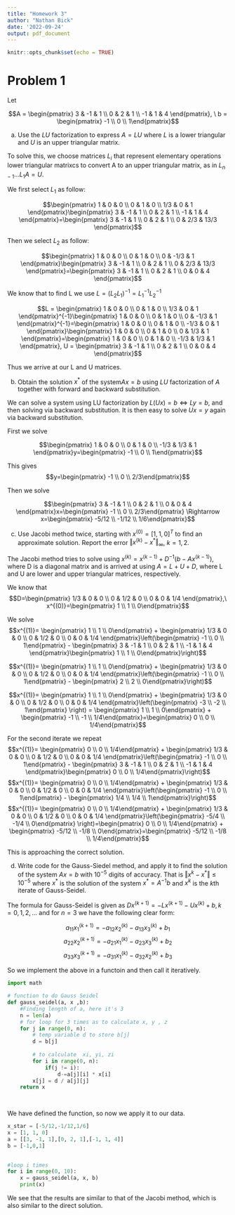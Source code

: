 ```yaml
---
title: "Homework 3"
author: "Nathan Bick"
date: '2022-09-24'
output: pdf_document
---
```



```r
knitr::opts_chunk$set(echo = TRUE)
```

# Problem 1

Let 

$$A = \begin{pmatrix} 
3 & -1 & 1 \\
0 & 2 & 1 \\
-1 & 1 & 4 
\end{pmatrix}, \ b = \begin{pmatrix} -1 \\ 0 \\ 1\end{pmatrix}$$

(a) Use the $LU$ factorization to express $A=LU$ where $L$ is a lower triangular and $U$ is an upper triangular matrix.

To solve this, we choose matrices $L_i$ that represent elementary operations lower triangular matrixcs to convert A to an upper triangular matrix, as in $L_{n-1} ... L_1A=U$.  

We first select $L_1$ as follow:

$$\begin{pmatrix} 
1 & 0 & 0 \\
0 & 1 & 0 \\
1/3 & 0 & 1 
\end{pmatrix}\begin{pmatrix} 
3 & -1 & 1 \\
0 & 2 & 1 \\
-1 & 1 & 4 
\end{pmatrix}=\begin{pmatrix} 
3 & -1 & 1 \\
0 & 2 & 1 \\
0 & 2/3 & 13/3
\end{pmatrix}$$

Then we select $L_2$ as follow:

$$\begin{pmatrix} 
1 & 0 & 0 \\
0 & 1 & 0 \\
0 & -1/3 & 1 
\end{pmatrix}\begin{pmatrix} 
3 & -1 & 1 \\
0 & 2 & 1 \\
0 & 2/3 & 13/3
\end{pmatrix}=\begin{pmatrix} 
3 & -1 & 1 \\
0 & 2 & 1 \\
0 & 0 & 4 
\end{pmatrix}$$

We know that to find L we use $L=(L_2L_1)^{-1}=L_1^{-1}L_2^{-1}$

$$L = \begin{pmatrix} 
1 & 0 & 0 \\
0 & 1 & 0 \\
1/3 & 0 & 1 
\end{pmatrix}^{-1}\begin{pmatrix} 
1 & 0 & 0 \\
0 & 1 & 0 \\
0 & -1/3 & 1 
\end{pmatrix}^{-1}=\begin{pmatrix} 
1 & 0 & 0 \\
0 & 1 & 0 \\
-1/3 & 0 & 1 
\end{pmatrix}\begin{pmatrix} 
1 & 0 & 0 \\
0 & 1 & 0 \\
0 & 1/3 & 1 
\end{pmatrix}=\begin{pmatrix} 
1 & 0 & 0 \\
0 & 1 & 0 \\
-1/3 & 1/3 & 1 
\end{pmatrix}, U = \begin{pmatrix} 
3 & -1 & 1 \\
0 & 2 & 1 \\
0 & 0 & 4 
\end{pmatrix}$$

Thus we arrive at our L and U matrices.

(b) Obtain the solution $x^*$ of the system$Ax=b$ using $LU$ factorization of $A$ together with forward and backward substitution.

We can solve a system using LU factorization by $L(Ux)=b \Leftrightarrow Ly=b$, and then solving via backward substitution. It is then easy to solve $Ux=y$ again via backward substitution.

First we solve 

$$\begin{pmatrix} 
1 & 0 & 0 \\
0 & 1 & 0 \\
-1/3 & 1/3 & 1 
\end{pmatrix}y=\begin{pmatrix} -1 \\ 0 \\ 1\end{pmatrix}$$ 

This gives $$y=\begin{pmatrix} -1 \\ 0 \\ 2/3\end{pmatrix}$$ 

Then we solve 

$$\begin{pmatrix} 
3 & -1 & 1 \\
0 & 2 & 1 \\
0 & 0 & 4 
\end{pmatrix}x=\begin{pmatrix} -1 \\ 0 \\ 2/3\end{pmatrix} \Rightarrow x=\begin{pmatrix} -5/12 \\ -1/12 \\ 1/6\end{pmatrix}$$ 

(c) Use Jacobi method twice, starting with $x^{(0)}=[1,1,0]^T$ to find an approximate solution. Report the error $\Vert x^{(k)} - x^*\Vert_{\infty}$, $k=1,2$.

The Jacobi method tries to solve using $x^{(k)}=x^{(k-1)} + D^{-1}(b-Ax^{(k-1)})$, where D is a diagonal matrix and is arrived at using $A=L+U+D$, where L and U are lower and upper triangular matrices, respectively. 

We know that $$D=\begin{pmatrix} 
1/3 & 0 & 0 \\
0 & 1/2 & 0 \\
0 & 0 & 1/4 
\end{pmatrix},\ x^{(0)}=\begin{pmatrix} 1 \\ 1 \\ 0\end{pmatrix}$$

We solve $$x^{(1)}= \begin{pmatrix} 1 \\ 1 \\ 0\end{pmatrix} + 
\begin{pmatrix} 
1/3 & 0 & 0 \\
0 & 1/2 & 0 \\
0 & 0 & 1/4 
\end{pmatrix}\left(\begin{pmatrix} -1 \\ 0 \\ 1\end{pmatrix} - \begin{pmatrix} 
3 & -1 & 1 \\
0 & 2 & 1 \\
-1 & 1 & 4 
\end{pmatrix}\begin{pmatrix} 1 \\ 1 \\ 0\end{pmatrix}\right)$$

$$x^{(1)}= \begin{pmatrix} 1 \\ 1 \\ 0\end{pmatrix} + 
\begin{pmatrix} 
1/3 & 0 & 0 \\
0 & 1/2 & 0 \\
0 & 0 & 1/4 
\end{pmatrix}\left(\begin{pmatrix} -1 \\ 0 \\ 1\end{pmatrix} - \begin{pmatrix} 2 \\ 2 \\ 0\end{pmatrix}\right)$$


$$x^{(1)}= \begin{pmatrix} 1 \\ 1 \\ 0\end{pmatrix} + 
\begin{pmatrix} 
1/3 & 0 & 0 \\
0 & 1/2 & 0 \\
0 & 0 & 1/4 
\end{pmatrix}\left(\begin{pmatrix} -3 \\ -2 \\ 1\end{pmatrix} \right) = \begin{pmatrix} 1 \\ 1 \\ 0\end{pmatrix} + \begin{pmatrix} -1 \\ -1 \\ 1/4\end{pmatrix}=\begin{pmatrix} 0 \\ 0 \\ 1/4\end{pmatrix}$$

For the second iterate we repeat
$$x^{(1)}= \begin{pmatrix} 0 \\ 0 \\ 1/4\end{pmatrix} + 
\begin{pmatrix} 
1/3 & 0 & 0 \\
0 & 1/2 & 0 \\
0 & 0 & 1/4 
\end{pmatrix}\left(\begin{pmatrix} -1 \\ 0 \\ 1\end{pmatrix} - \begin{pmatrix} 
3 & -1 & 1 \\
0 & 2 & 1 \\
-1 & 1 & 4 
\end{pmatrix}\begin{pmatrix} 0 \\ 0 \\ 1/4\end{pmatrix}\right)$$
$$x^{(1)}= \begin{pmatrix} 0 \\ 0 \\ 1/4\end{pmatrix} + 
\begin{pmatrix} 
1/3 & 0 & 0 \\
0 & 1/2 & 0 \\
0 & 0 & 1/4 
\end{pmatrix}\left(\begin{pmatrix} -1 \\ 0 \\ 1\end{pmatrix} - \begin{pmatrix} 1/4 \\ 1/4 \\ 1\end{pmatrix}\right)$$
$$x^{(1)}= \begin{pmatrix} 0 \\ 0 \\ 1/4\end{pmatrix} + 
\begin{pmatrix} 
1/3 & 0 & 0 \\
0 & 1/2 & 0 \\
0 & 0 & 1/4 
\end{pmatrix}\left(\begin{pmatrix} -5/4 \\ -1/4 \\ 0\end{pmatrix} \right)=\begin{pmatrix} 0 \\ 0 \\ 1/4\end{pmatrix} + \begin{pmatrix} -5/12 \\ -1/8 \\ 0\end{pmatrix}=\begin{pmatrix} -5/12 \\ -1/8 \\ 1/4\end{pmatrix}$$

This is approaching the correct solution.

(d) Write code for the Gauss-Siedel method, and apply it to find the solution of the system $Ax=b$ with $10^{-5}$ digits of accuracy. That is $\Vert x^k - x^* \Vert \leq 10^{-5}$ where $x^*$ is the solution of the system $x^* = A^{-1}b$ and $x^k$ is the $k$th iterate of Gauss-Seidel. 


The formula for Gauss-Seidel is given as $Dx^{(k+1)}=-Lx^{(k+1)}-Ux^{(k)} + b, k = 0,1,2,...$ and for $n=3$ we have the following clear form:

$$a_{11}x_1^{(k+1)} = -a_{12}x_2^{(k)}-a_{13}x_3^{(k)} + b_1$$
$$a_{22}x_2^{(k+1)} = -a_{21}x_1^{(k)}-a_{23}x_3^{(k)} + b_2$$
$$a_{33}x_3^{(k+1)} = -a_{31}x_1^{(k)}-a_{32}x_2^{(k)} + b_3$$

So we implement the above in a functoin and then call it iteratively. 

```python
import math

# function to do Gauss Seidel
def gauss_seidel(a, x ,b):
    #Finding length of a, here it's 3       
    n = len(a)                   
    # for loop for 3 times as to calculate x, y , z
    for j in range(0, n):        
        # temp variable d to store b[j]
        d = b[j]                  
          
        # to calculate  xi, yi, zi
        for i in range(0, n):     
            if(j != i):
                d-=a[j][i] * x[i]
        x[j] = d / a[j][j]
    return x  

  
```

We have defined the function, so now we apply it to our data. 
  
```python
x_star = [-5/12,-1/12,1/6]
x = [1, 1, 0]                        
a = [[3, -1, 1],[0, 2, 1],[-1, 1, 4]]
b = [-1,0,1]

  
#loop i times
for i in range(0, 10):            
    x = gauss_seidel(a, x, b)
    print(x)  


```

We see that the results are similar to that of the Jacobi method, which is also similar to the direct solution. 


